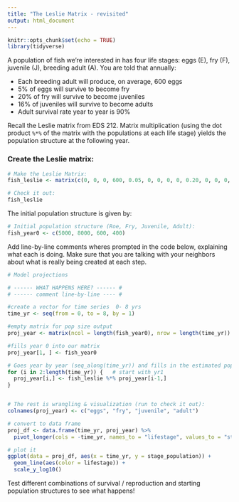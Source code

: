 ```yaml
---
title: "The Leslie Matrix - revisited"
output: html_document
---
```


```r
knitr::opts_chunk$set(echo = TRUE)
library(tidyverse)
```

A population of fish we're interested in has four life stages: eggs (E), fry (F), juvenile (J), breeding adult (A). You are told that annually:

- Each breeding adult will produce, on average, 600 eggs
- 5% of eggs will survive to become fry
- 20% of fry will survive to become juveniles
- 16% of juveniles will survive to become adults
- Adult survival rate year to year is 90%

Recall the Leslie matrix from EDS 212. Matrix multiplication (using the dot product `%*%` of the matrix with the populations at each life stage) yields the population structure at the following year. 

### Create the Leslie matrix:

```r
# Make the Leslie Matrix:
fish_leslie <- matrix(c(0, 0, 0, 600, 0.05, 0, 0, 0, 0, 0.20, 0, 0, 0, 0, 0.16, 0.9), nrow = 4, ncol = 4, byrow = TRUE)

# Check it out: 
fish_leslie
```

The initial population structure is given by: 
```r
# Initial population structure (Roe, Fry, Juvenile, Adult): 
fish_year0 <- c(5000, 8000, 600, 400)
```


Add line-by-line comments wheres prompted in the code below, explaining what each is doing. Make sure that you are talking with your neighbors about what is really being created at each step. 

```r
# Model projections

# ------ WHAT HAPPENS HERE? ------ #
# ------ comment line-by-line ---- #

#create a vector for time series  0- 8 yrs
time_yr <- seq(from = 0, to = 8, by = 1) 

#empty matrix for pop size output
proj_year <- matrix(ncol = length(fish_year0), nrow = length(time_yr))  

#fills year 0 into our matrix 
proj_year[1, ] <- fish_year0 

# Goes year by year (seq_along(time_yr)) and fills in the estimated population size base on previous year size  
for (i in 2:length(time_yr)) {   # start with yr1
  proj_year[i,] <- fish_leslie %*% proj_year[i-1,] 
} 


# The rest is wrangling & visualization (run to check it out):
colnames(proj_year) <- c("eggs", "fry", "juvenile", "adult")

# convert to data frame
proj_df <- data.frame(time_yr, proj_year) %>% 
  pivot_longer(cols = -time_yr, names_to = "lifestage", values_to = "stage_population") #covert wide to long

# plot it 
ggplot(data = proj_df, aes(x = time_yr, y = stage_population)) +
  geom_line(aes(color = lifestage)) +
  scale_y_log10()

```

Test different combinations of survival / reproduction and starting population structures to see what happens! 
